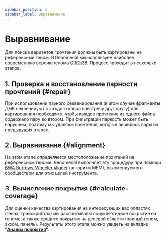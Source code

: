 ```yaml
---
sidebar_position: 6
sidebar_label: Выравнивание
---
```


# Выравнивание

Для поиска вариантов прочтения должны быть картированы на референсный геном. В Genomenal мы используем 
наиболее современную версию генома [GRCh38](https://www.ncbi.nlm.nih.gov/assembly/GCF_000001405.26/).
Процесс проходит в несколько этапов.

## 1. Проверка и восстановление парности прочтений {#repair}

При использовании парного секвенирования (в этом случае фрагменты ДНК секвенируют с каждого конца 
навстречу друг другу) для картирования необходимо, чтобы каждое прочтение из одного файла содержало пару во втором. 
При фильтрации парность может быть нарушена, поэтому мы удаляем прочтения, которые лишились пары на предыдущих этапах.

## 2. Выравнивание {#alignment}

На этом этапе определяется местоположение прочтений на референсном геноме. Genomenal выполняет эту процедуру 
при помощи [BWA Burrows-Wheeler Aligner](http://bio-bwa.sourceforge.net/) (алгоритм MEM), рекомендуемого 
сообществом для этих целей инструмента.

## 3. Вычисление покрытия {#calculate-coverage}

Для оценки качества картирования на интересующих вас областях (генах, транскриптах) мы рассчитываем 
понуклеотидное покрытие на геноме, а также среднее покрытие на целевой области (полный геном, экзом, панель). 
Результаты этого этапа можно увидеть на вкладке **"[Анализ покрытия](/results/coverage-analysis)”**.
